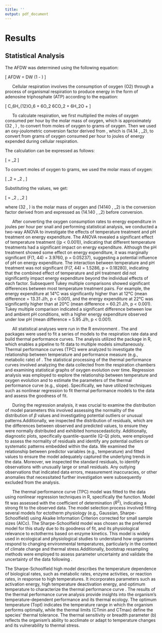 ```yaml
---
title: ''
output: pdf_document
---
```


# Results

## Statistical Analysis

\subsection*{Calculation of Ash-Free Dry Weight (AFDW):}

The AFDW was determined using the following equation:

\[
AFDW = DW \times \left(1 - \frac{{\text{Ash Content}}}{{100}}\right)
\]

\begin{itemize}
    \item \( AFDW \): Ash-free dry weight.
    \item \( DW \): Dry weight of the sample.
    \item \text{Ash Content}: Percentage of ash content in the sample.
\end{itemize}

\subsection*{Conversion of Oxygen Consumption to Energy Expenditure:}

&nbsp;&nbsp;&nbsp;&nbsp;&nbsp; Cellular respiration involves the consumption of oxygen (O2) through a process of organismal respiration to produce energy in the form of adenosine triphosphate (ATP) \cite{babcock1992oxygen} according to the equation: 

\[
C_6H_{12}O_6 + 6O_2 \rightarrow 6CO_2 + 6H_2O + \text{energy (as ATP)}
\]

&nbsp;&nbsp;&nbsp;&nbsp;&nbsp; To calculate respiration, we first multiplied the moles of oxygen consumed per hour by the molar mass of oxygen, which is approximately \(32 \, \text{g/mol}\) \citep{hochachka1983protons}, to convert from moles of oxygen to grams of oxygen. Then we used an oxy-joulometric conversion factor derived from \cite{elliott1975energy}, which is \(14.14 \, \text{J/mg O}_2\), to convert from grams of oxygen consumed per hour to joules of energy expended during cellular respiration.

The calculation can be expressed as follows:

\[
\text{Energy expenditure (J)} = \text{grams of O}_2 \times \text{conversion factor}
\]

To convert moles of oxygen to grams, we used the molar mass of oxygen:

\[
\text{grams of O}_2 = \text{moles of O}_2 \times 32 \, \text{g/mol}
\]

Substituting the values, we get:

\[
\text{Energy expenditure (J)} = \text{grams of O}_2 \times 14140 \, \text{J/g O}_2
\]

where \(32 \, \text{g/mol}\) is the molar mass of oxygen and \(14140 \, \text{J/g O}_2\) is the conversion factor derived from \cite{elliott1975energy} and expressed as  \(14.140 \, \text{J/mg O}_2\) before conversion.

&nbsp;&nbsp;&nbsp;&nbsp;&nbsp; After converting the oxygen consumption rates to energy expenditure in joules per hour per snail and performing statistical analysis, we conducted a two-way ANOVA to investigate the effects of temperature treatment and pH treatment on energy expenditure. The ANOVA revealed a significant effect of temperature treatment (\(p < 0.001\)), indicating that different temperature treatments had a significant impact on energy expenditure. Although the pH treatment showed some effect on energy expenditure, it was marginally significant (F(1, 44) = 3.9760, p = 0.05237), suggesting a potential influence of pH on energy expenditure. The interaction between temperature and pH treatment was not significant (F(7, 44) = 1.5286, p = 0.18280), indicating that the combined effect of temperature and pH treatment did not significantly impact energy expenditure beyond the individual effects of each factor.  Subsequent Tukey multiple comparisons showed significant differences between most temperature treatment pairs. For example, the energy expenditure at 14°C was significantly higher than at 12°C (mean difference = 13.31 J/h, p < 0.001), and the energy expenditure at 22°C was significantly higher than at 20°C (mean difference = 60.21 J/h, p < 0.001). Tukey multiple comparison indicated a significant difference between low and ambient pH conditions, with a higher energy expenditure observed under low pH (mean difference = 5.95 J/h, p < 0.001).

\begin{table}[htbp]
    \centering
    \caption{Energy Expenditure at Different Temperatures for Ambient and Low pH Treatments}
    \label{table3}
    \begin{tabular}{cccc}
    \toprule
    Temperature & Treatment & Energy Expenditure (J/h) & Percent Difference \\
    \midrule
    12 & Ambient & 20.68363 & -10.28\% \\
    & Low & 23.05466 & \\
    14 & Ambient & 33.82566 & -8.28\% \\
    & Low & 36.88008 & \\
    16 & Ambient & 33.41744 & -19.53\% \\
    & Low & 41.52857 & \\
    18 & Ambient & 68.02335 & 19.56\% \\
    & Low & 56.89424 & \\
    20 & Ambient & 69.03278 & -4.30\% \\
    & Low & 72.13377 & \\
    22 & Ambient & 58.85060 & -37.60\% \\
    & Low & 94.31767 & \\
    24 & Ambient & 85.51626 & -20.26\% \\
    & Low & 107.24288 & \\
    26 & Ambient & 53.82479 & -5.62\% \\
    & Low & 57.03218 & \\
    \bottomrule
    \end{tabular}
\end{table}

\newpage

\subsection*{Thermal Performance Curve Analysis:}

&nbsp;&nbsp;&nbsp;&nbsp;&nbsp; All statistical analyses were run in the R environment \citep{R_core_team_2021}. The \textit{rTPC} \citep{padfield2021rtpc} and \textit{nls.multstart} packages were used to fit a series of models to the respiration rate data and build thermal performance curves. The analysis utilized the \textit{rtpc} package in R, which enables a pipeline to fit data to multiple models simultaneously. Thermal performance curves (TPC) were analyzed to investigate the relationship between temperature and performance measure (e.g., metabolic rate) of \textit{T. funebralis}. The statistical processing of the thermal performance curves involved analyzing the data collected from the respiration chambers and examining statistical graphs of oxygen evolution over time. Regression analysis was employed to explore the relationship between temperature and oxygen evolution and to estimate the parameters of the thermal performance curve (e.g., slope). Specifically, we have utilized techniques such as nonlinear regression to fit thermal performance models to the data and assess the goodness of fit. 

&nbsp;&nbsp;&nbsp;&nbsp;&nbsp; During the regression analysis, it was crucial to examine the distribution of model parameters this involved assessing the normality of the distribution of $\beta$ values and investigating potential outliers or unusual patterns.Additionally, we inspected the distribution of residuals, which are the differences between observed and predicted values, to ensure they were normally distributed and exhibited homoscedasticity. Additionally, diagnostic plots, specifically quantile-quantile (Q-Q) plots, were employed to assess the normality of residuals and identify any potential outliers or systematic patterns embedded within the data. We examined the relationship between predictor variables (e.g., temperature) and fitted values to ensure the model adequately captured the underlying trends in the data. Moreover, we inspected the standard residuals, to identify observations with unusually large or small residuals. Any outlying observations that indicated data errors, measurement inaccuracies, or other anomalies that necessitated further investigation were subsequently excluded from the analysis.

\newpage

\subsection*{Model Fit and Selection:}
&nbsp;&nbsp;&nbsp;&nbsp;&nbsp; The thermal performance curve (TPC) model was fitted to the data using nonlinear regression techniques in R, specifically the \texttt{nls\_multistart()} function. Model fit was assessed with the coefficient of determination ($R^2$), indicating a strong fit to the observed data. The model selection process involved fitting several models for ectotherm physiology (e.g., Gaussian, Sharpe-Schoolfield) using Akaike Information Criterion corrected for small sample sizes (AICc). The Sharpe-Schoolfield model was chosen as the preferred model for this study due to its goodness of fit, and its physiological relevance to ectotherms  based on enzyme kinetics. This model is widely used in ecological and physiological studies to understand how organisms respond to changing environmental temperatures, particularly in the context of climate change and thermal stress.Additionally, bootstrap resampling methods were employed to assess parameter uncertainty and validate the uncertainty of the data following  \cite{Olito2017estimating}.

\textbf{Sharpe-Schoolfield High Model Equation:}
\begin{equation}
R(T) = \frac{R_{\text{ref}}}{1 + e^{\left(\frac{E}{k}\left(\frac{1}{T} - \frac{1}{T_{\text{ref}}}\right)\right) + e_h\left(\frac{1}{T} - \frac{1}{T_{\text{opt}}}\right)}}
\end{equation}

\textbf{Description of Variables:}
\begin{itemize}
    \item \( R(T) \): Rate of the biological process at temperature \( T \).
    \item \( R_{\text{ref}} \): Rate at the standardised temperature, \( T_{\text{ref}} \).
    \item \( E \): Activation energy (eV).
    \item \( k \): Boltzmann's constant (\( 8.617333262145 \times 10^{-5} \) eV/K).
    \item \( T \): Temperature (°C).
    \item \( T_{\text{ref}} \): Standardisation temperature (°C). Temperature at which rates are not inactivated by either high or low temperatures.
    \item \( e_h \): High temperature deactivation energy (eV).
    \item \( T_{\text{opt}} \): Temperature (°C) at which enzyme is 1/2 active and 1/2 suppressed due to high temperatures.
\end{itemize}

\textbf{Additional Information:}
The Sharpe-Schoolfield high model describes the temperature dependence of biological rates, such as metabolic rates, enzyme activities, or reaction rates, in response to high temperatures. It incorporates parameters such as activation energy, high temperature deactivation energy, and optimum temperature to characterize the thermal performance curve \cite{sharpe1981non}. The results of the thermal performance curve analysis provide insights into the organism's temperature-dependent performance and its thermal ecology. The optimum temperature (Topt) indicates the temperature range in which the organism performs optimally, while the thermal limits (CTmin and CTmax) define the species' thermal tolerance. The thermal sensitivity or breadth parameter (b) reflects the organism's ability to acclimate or adapt to temperature changes and its vulnerability to thermal stress.

\begin{figure}[htbp]
  \centering
  \includegraphics[width=0.8\textwidth]{Images/params.jpg}
  \caption{Extracted thermal performance parameters and metrics for \textit{Tegula funebralis}, indicating no statistical difference between the thermal performance curves (TPCs) under ocean acidification (OA) treatment overall for all TPC parameters.}
  \label{fig:tpc-params}
\end{figure}

\begin{figure}[htbp]
  \centering
  \includegraphics[width=0.8\textwidth]{Images/schoolfield-high.jpg}
  \caption{Thermal performance curve of \textit{Tegula funebralis}, depicting individuals' respiration rates (in $\mu mol$ O$_2$ per gram of ash-free dry weight) across temperatures ranging from 12°C to 26°C at a pH of 7.9 $\pm$ 0.1. One plot includes bootstraps while the other presents calculated confidence intervals. The plot was generated using the \texttt{rtpc} package in R \citep{padfield2021rtpc}.}
This caption provides a clear description of the figure, including the species studied, the 
  \label{fig:tpc-schoolfield-high}
\end{figure}

\begin{figure}[htbp]
  \centering
  \includegraphics[width=0.8\textwidth]{Images/schoolfield-low.jpg}
  \caption{Thermal performance curve of \textit{Tegula funebralis}, depicting individuals' respiration rates (in $\mu mol$ O$_2$ per gram of ash-free dry weight) across temperatures ranging from 12°C to 26°C at a pH of 7.7 $\pm$ 0.8. One plot includes bootstraps while the other presents calculated confidence intervals. The plot was generated using the \texttt{rtpc} package in R \citep{padfield2021rtpc}.}
  \label{fig:tpc-schoolfield-low}
\end{figure}

